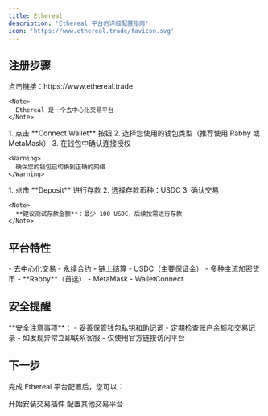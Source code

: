 ```yaml
---
title: Ethereal
description: 'Ethereal 平台的详细配置指南'
icon: 'https://www.ethereal.trade/favicon.svg'
---
```


## 注册步骤

<Steps>
  <Step title="访问 Ethereal 平台">
    点击链接：https://www.ethereal.trade

    <Note>
      Ethereal 是一个去中心化交易平台
    </Note>
  </Step>

  <Step title="连接钱包">
    1. 点击 **Connect Wallet** 按钮
    2. 选择您使用的钱包类型（推荐使用 Rabby 或 MetaMask）
    3. 在钱包中确认连接授权

    <Warning>
      确保您的钱包已切换到正确的网络
    </Warning>
  </Step>

  <Step title="存款">
    1. 点击 **Deposit** 进行存款
    2. 选择存款币种：USDC
    3. 确认交易

    <Note>
      **建议测试存款金额**：最少 100 USDC，后续按需进行存款
    </Note>
  </Step>
</Steps>

## 平台特性

<CardGroup cols={3}>
  <Card title="交易类型" icon="chart-line">
    - 去中心化交易
    - 永续合约
    - 链上结算
  </Card>
  <Card title="支持资产" icon="coins">
    - USDC（主要保证金）
    - 多种主流加密货币
  </Card>
  <Card title="推荐钱包" icon="wallet">
    - **Rabby**（首选）
    - MetaMask
    - WalletConnect
  </Card>
</CardGroup>

## 安全提醒

<Warning>
**安全注意事项**：
- 妥善保管钱包私钥和助记词
- 定期检查账户余额和交易记录
- 如发现异常立即联系客服
- 仅使用官方链接访问平台
</Warning>

## 下一步

完成 Ethereal 平台配置后，您可以：

<CardGroup cols={2}>
  <Card title="安装插件" icon="download" href="/getting-started/installation">
    开始安装交易插件
  </Card>
  <Card title="查看其他平台" icon="list" href="/platforms/index">
    配置其他交易平台
  </Card>
</CardGroup>
